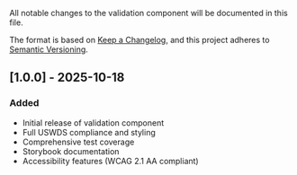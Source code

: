 
<Meta title="Forms/Validation/Changelog" />

All notable changes to the validation component will be documented in this file.

The format is based on [Keep a Changelog](https://keepachangelog.com/en/1.0.0/),
and this project adheres to [Semantic Versioning](https://semver.org/spec/v2.0.0.html).

## [1.0.0] - 2025-10-18

### Added

- Initial release of validation component
- Full USWDS compliance and styling
- Comprehensive test coverage
- Storybook documentation
- Accessibility features (WCAG 2.1 AA compliant)
